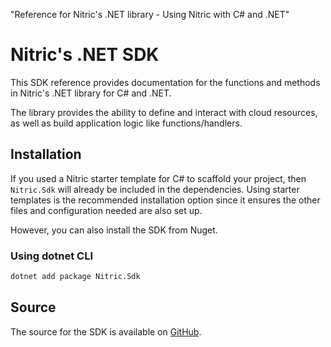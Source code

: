   "Reference for Nitric's .NET library - Using Nitric with C# and .NET"

# Nitric's .NET SDK

This SDK reference provides documentation for the functions and methods in Nitric's .NET library for C# and .NET.

The library provides the ability to define and interact with cloud resources, as well as build application logic like functions/handlers.

## Installation

If you used a Nitric starter template for C# to scaffold your project, then `Nitric.Sdk` will already be included in the dependencies. Using starter templates is the recommended installation option since it ensures the other files and configuration needed are also set up.

However, you can also install the SDK from Nuget.

### Using dotnet CLI

```bash
dotnet add package Nitric.Sdk
```

## Source

The source for the SDK is available on [GitHub](https://github.com/nitrictech/dotnet-sdk).
